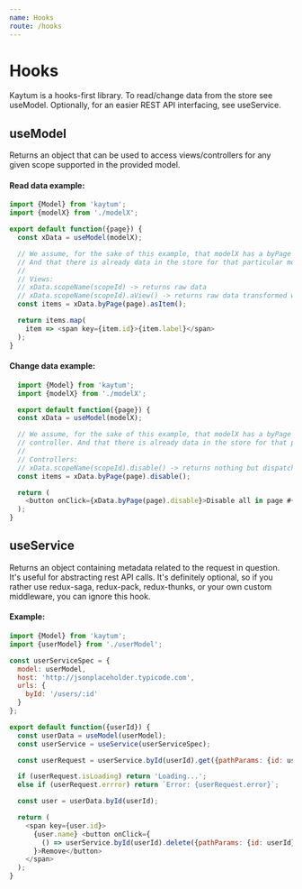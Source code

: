 ```yaml
---
name: Hooks
route: /hooks
---
```


# Hooks

Kaytum is a hooks-first library. To read/change data from the store see useModel. Optionally, for an easier REST API
interfacing, see useService.

## useModel

Returns an object that can be used to access views/controllers for any given scope supported in the provided model.

#### Read data example:
```javascript
import {Model} from 'kaytum';
import {modelX} from './modelX';

export default function({page}) {
  const xData = useModel(modelX);

  // We assume, for the sake of this example, that modelX has a byPage scope and a asItem view.
  // And that there is already data in the store for that particular model.
  //
  // Views:
  // xData.scopeName(scopeId) -> returns raw data
  // xData.scopeName(scopeId).aView() -> returns raw data transformed with a view
  const items = xData.byPage(page).asItem();

  return items.map(
    item => <span key={item.id}>{item.label}</span>
  );
}
```

#### Change data example:
```javascript
  import {Model} from 'kaytum';
  import {modelX} from './modelX';

  export default function({page}) {
  const xData = useModel(modelX);

  // We assume, for the sake of this example, that modelX has a byPage scope and a disable
  // controller. And that there is already data in the store for that particular model.
  //
  // Controllers:
  // xData.scopeName(scopeId).disable() -> returns nothing but dispatchs a change action
  const items = xData.byPage(page).disable();

  return (
    <button onClick={xData.byPage(page).disable}>Disable all in page #{page}</button>
  );
}
```

## useService

Returns an object containing metadata related to the request in question. It's useful for abstracting rest API calls.
It's definitely optional, so if you rather use redux-saga, redux-pack, redux-thunks, or your own custom middleware,
you can ignore this hook.

#### Example:
```javascript
import {Model} from 'kaytum';
import {userModel} from './userModel';

const userServiceSpec = {
  model: userModel,
  host: 'http://jsonplaceholder.typicode.com',
  urls: {
    byId: '/users/:id'
  }
};

export default function({userId}) {
  const userData = useModel(userModel);
  const userService = useService(userServiceSpec);

  const userRequest = userService.byId(userId).get({pathParams: {id: userId}});

  if (userRequest.isLoading) return 'Loading...';
  else if (userRequest.errror) return `Error: {userRequest.error}`;

  const user = userData.byId(userId);

  return (
    <span key={user.id}>
      {user.name} <button onClick={
        () => userService.byId(userId).delete({pathParams: {id: userId}})
      }>Remove</button>
    </span>
  );
}
```
